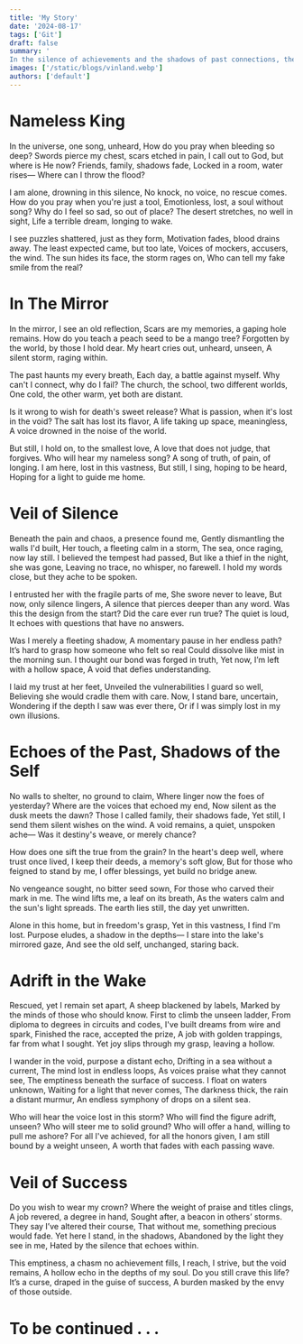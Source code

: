 ```yaml
---
title: 'My Story'
date: '2024-08-17'
tags: ['Git']
draft: false
summary: '
In the silence of achievements and the shadows of past connections, the heart wrestles with the elusive nature of fulfillment and self-worth.'
images: ['/static/blogs/vinland.webp']
authors: ['default']
---
```


# Nameless King
In the universe, one song, unheard,
How do you pray when bleeding so deep?
Swords pierce my chest, scars etched in pain,
I call out to God, but where is He now?
Friends, family, shadows fade,
Locked in a room, water rises—
Where can I throw the flood?

I am alone, drowning in this silence,
No knock, no voice, no rescue comes.
How do you pray when you're just a tool,
Emotionless, lost, a soul without song?
Why do I feel so sad, so out of place?
The desert stretches, no well in sight,
Life a terrible dream, longing to wake.

I see puzzles shattered, just as they form,
Motivation fades, blood drains away.
The least expected came, but too late,
Voices of mockers, accusers, the wind.
The sun hides its face, the storm rages on,
Who can tell my fake smile from the real?

# In The Mirror
In the mirror, I see an old reflection,
Scars are my memories, a gaping hole remains.
How do you teach a peach seed to be a mango tree?
Forgotten by the world, by those I hold dear.
My heart cries out, unheard, unseen,
A silent storm, raging within.

The past haunts my every breath,
Each day, a battle against myself.
Why can't I connect, why do I fail?
The church, the school, two different worlds,
One cold, the other warm, yet both are distant.

Is it wrong to wish for death's sweet release?
What is passion, when it's lost in the void?
The salt has lost its flavor,
A life taking up space, meaningless,
A voice drowned in the noise of the world.

But still, I hold on, to the smallest love,
A love that does not judge, that forgives.
Who will hear my nameless song?
A song of truth, of pain, of longing.
I am here, lost in this vastness,
But still, I sing, hoping to be heard,
Hoping for a light to guide me home.

# Veil of Silence
Beneath the pain and chaos, a presence found me,
Gently dismantling the walls I'd built,
Her touch, a fleeting calm in a storm,
The sea, once raging, now lay still.
I believed the tempest had passed,
But like a thief in the night, she was gone,
Leaving no trace, no whisper, no farewell.
I hold my words close, but they ache to be spoken.

I entrusted her with the fragile parts of me,
She swore never to leave,
But now, only silence lingers,
A silence that pierces deeper than any word.
Was this the design from the start?
Did the care ever run true?
The quiet is loud,
It echoes with questions that have no answers.

Was I merely a fleeting shadow,
A momentary pause in her endless path?
It’s hard to grasp how someone who felt so real
Could dissolve like mist in the morning sun.
I thought our bond was forged in truth,
Yet now, I’m left with a hollow space,
A void that defies understanding.

I laid my trust at her feet,
Unveiled the vulnerabilities I guard so well,
Believing she would cradle them with care.
Now, I stand bare, uncertain,
Wondering if the depth I saw was ever there,
Or if I was simply lost in my own illusions.

# Echoes of the Past, Shadows of the Self
No walls to shelter, no ground to claim,
Where linger now the foes of yesterday?
Where are the voices that echoed my end,
Now silent as the dusk meets the dawn?
Those I called family, their shadows fade,
Yet still, I send them silent wishes on the wind.
A void remains, a quiet, unspoken ache—
Was it destiny's weave, or merely chance?

How does one sift the true from the grain?
In the heart's deep well, where trust once lived,
I keep their deeds, a memory's soft glow,
But for those who feigned to stand by me,
I offer blessings, yet build no bridge anew.

No vengeance sought, no bitter seed sown,
For those who carved their mark in me.
The wind lifts me, a leaf on its breath,
As the waters calm and the sun's light spreads.
The earth lies still, the day yet unwritten.

Alone in this home, but in freedom's grasp,
Yet in this vastness, I find I'm lost.
Purpose eludes, a shadow in the depths—
I stare into the lake's mirrored gaze,
And see the old self, unchanged, staring back.

# Adrift in the Wake
Rescued, yet I remain set apart,
A sheep blackened by labels,
Marked by the minds of those who should know.
First to climb the unseen ladder,
From diploma to degrees in circuits and codes,
I've built dreams from wire and spark,
Finished the race, accepted the prize,
A job with golden trappings, far from what I sought.
Yet joy slips through my grasp, leaving a hollow.

I wander in the void, purpose a distant echo,
Drifting in a sea without a current,
The mind lost in endless loops,
As voices praise what they cannot see,
The emptiness beneath the surface of success.
I float on waters unknown,
Waiting for a light that never comes,
The darkness thick, the rain a distant murmur,
An endless symphony of drops on a silent sea.

Who will hear the voice lost in this storm?
Who will find the figure adrift, unseen?
Who will steer me to solid ground?
Who will offer a hand, willing to pull me ashore?
For all I've achieved, for all the honors given,
I am still bound by a weight unseen,
A worth that fades with each passing wave.

# Veil of Success
Do you wish to wear my crown?
Where the weight of praise and titles clings,
A job revered, a degree in hand,
Sought after, a beacon in others’ storms.
They say I’ve altered their course,
That without me, something precious would fade.
Yet here I stand, in the shadows,
Abandoned by the light they see in me,
Hated by the silence that echoes within.

This emptiness, a chasm no achievement fills,
I reach, I strive, but the void remains,
A hollow echo in the depths of my soul.
Do you still crave this life?
It’s a curse, draped in the guise of success,
A burden masked by the envy of those outside.

# To be continued . . .